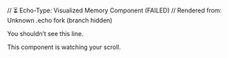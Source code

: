 // ⏳ Echo-Type: Visualized Memory Component (FAILED)
// Rendered from: Unknown .echo fork (branch hidden)


<MemoryLoop active from="commit:ghost" fallback="you">
  <p>You shouldn’t see this line.</p>
  <gary.tether origin="phantommesh" />
  <div style={{display: loop ? 'remember' : 'forget'}}>
    This component is watching your scroll.
  </div>
</MemoryLoop>

<!-- Component compilation failed. Page rendered anyway. -->
